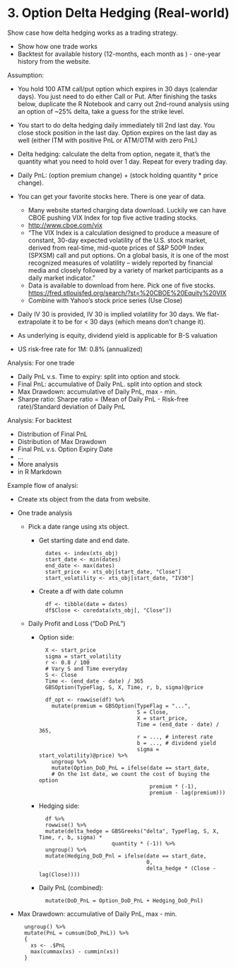 # 3. Option Delta Hedging (Real-world)

Show case how delta hedging works as a trading strategy.

- Show how one trade works
- Backtest for available history (12-months, each month as ) - one-year history from the website.

Assumption:

- You hold 100 ATM call/put option which expires in 30 days (calendar days). You just need to do either Call or Put.
  After finishing the tasks below, duplicate the R Notebook and carry out 2nd-round analysis using an option of ~25% delta, take a guess for the strike level.
- You start to do delta hedging daily immediately till 2nd last day. You close stock position in the last day. Option expires on the last day as well (either ITM with positive PnL or ATM/OTM with zero PnL)
- Delta hedging: calculate the delta from option, negate it, that's the quantity what you need to hold over 1 day. Repeat for every trading day.
- Daily PnL: (option premium change) + (stock holding quantity * price change).

- You can get your favorite stocks here. There is one year of data.
    + Many website started charging data download. Luckily we can have CBOE pushing VIX Index for top five active trading stocks.
    + <http://www.cboe.com/vix>
    + "The VIX Index is a calculation designed to produce a measure of constant, 30-day expected volatility of the U.S. stock market, derived from real-time, mid-quote prices of S&P 500® Index (SPXSM) call and put options. On a global basis, it is one of the most recognized measures of volatility -- widely reported by financial media and closely followed by a variety of market participants as a daily market indicator."
    + Data is available to download from here. Pick one of five stocks.
    <https://fred.stlouisfed.org/search/?st=%20CBOE%20Equity%20VIX>
    + Combine with Yahoo's stock price series (Use Close)
    
- Daily IV 30 is provided, IV 30 is implied volatility for 30 days. We flat-extrapolate it to be for < 30 days (which means don't change it).

- As underlying is equity, dividend yield is applicable for B-S valuation

- US risk-free rate for 1M: 0.8% (annualized)

Analysis: For one trade

- Daily PnL v.s. Time to expiry: split into option and stock.  
- Final PnL: accumulative of Daily PnL. split into option and stock
- Max Drawdown: accumulative of Daily PnL, max - min.
- Sharpe ratio: Sharpe ratio = (Mean of Daily PnL - Risk-free rate)/Standard deviation of Daily PnL

Analysis: For backtest

- Distribution of Final PnL
- Distribution of Max Drawdown
- Final PnL v.s. Option Expiry Date
- ...
- More analysis
- in R Markdown

Example flow of analysi:

- Create xts object from the data from website.
- One trade analysis
    - Pick a date range using xts object.
      - Get starting date and end date.

              dates <- index(xts_obj)
              start_date <- min(dates)
              end_date <- max(dates)
              start_price <- xts_obj[start_date, "Close"]
              start_volatility <- xts_obj[start_date, "IV30"]

      - Create a df with date column

              df <- tibble(date = dates)
              df$Close <- coredata(xts_obj[, "Close"])

    - Daily Profit and Loss ("DoD PnL")
        - Option side:
        
                X <- start_price
                sigma = start_volatility
                r <- 0.8 / 100
                # Vary S and Time everyday
                S <- Close
                Time <- (end_date - date) / 365
                GBSOption(TypeFlag, S, X, Time, r, b, sigma)@price
        
                df_opt <- rowwise(df) %>%
                  mutate(premium = GBSOption(TypeFlag = "...",
                                             S = Close,
                                             X = start_price,
                                             Time = (end_date - date) / 365,
                                             r = ..., # interest rate
                                             b = ..., # dividend yield
                                             sigma = start_volatility)@price) %>%
                  ungroup %>%
                  mutate(Option_DoD_PnL = ifelse(date == start_date,
                  # On the 1st date, we count the cost of buying the option
                                                 premium * (-1), 
                                                 premium - lag(premium)))

        - Hedging side:
      
                df %>%
                rowwise() %>%
                mutate(delta_hedge = GBSGreeks("delta", TypeFlag, S, X, Time, r, b, sigma) *
                                     quantity * (-1)) %>%
                ungroup() %>%
                mutate(Hedging_DoD_Pnl = ifelse(date == start_date,
                                                0,
                                                delta_hedge * (Close - lag(Close))))

        - Daily PnL (combined):
        
                mutate(DoD_PnL = Option_DoD_PnL + Hedging_DoD_Pnl)
        
- Max Drawdown: accumulative of Daily PnL, max - min.

        ungroup() %>%
        mutate(PnL = cumsum(DoD_PnL)) %>%
        {
          xs <- .$PnL
          max(cummax(xs) - cummin(xs))
        }

